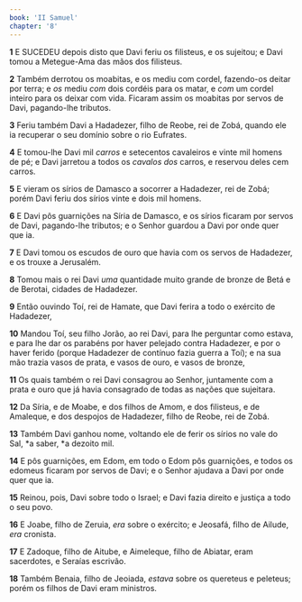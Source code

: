 ```yaml
---
book: 'II Samuel'
chapter: '8'
---
```


**1** E SUCEDEU depois disto que Davi feriu os filisteus, e os sujeitou; e Davi tomou a Metegue-Ama das mãos dos filisteus.

**2** Também derrotou os moabitas, e os mediu com cordel, fazendo-os deitar por terra; e _os_ mediu _com_ dois cordéis para os matar, e _com_ um cordel inteiro para os deixar com vida. Ficaram assim os moabitas por servos de Davi, pagando-lhe tributos.

**3** Feriu também Davi a Hadadezer, filho de Reobe, rei de Zobá, quando ele ia recuperar o seu domínio sobre o rio Eufrates.

**4** E tomou-lhe Davi mil _carros_ e setecentos cavaleiros e vinte mil homens de pé; e Davi jarretou a todos os _cavalos dos_ carros, e reservou deles cem carros.

**5** E vieram os sírios de Damasco a socorrer a Hadadezer, rei de Zobá; porém Davi feriu dos sírios vinte e dois mil homens.

**6** E Davi pôs guarnições na Síria de Damasco, e os sírios ficaram por servos de Davi, pagando-lhe tributos; e o Senhor guardou a Davi por onde quer que ia.

**7** E Davi tomou os escudos de ouro que havia com os servos de Hadadezer, e os trouxe a Jerusalém.

**8** Tomou mais o rei Davi _uma_ quantidade muito grande de bronze de Betá e de Berotai, cidades de Hadadezer.

**9** Então ouvindo Toí, rei de Hamate, que Davi ferira a todo o exército de Hadadezer,

**10** Mandou Toí, seu filho Jorão, ao rei Davi, para lhe perguntar como estava, e para lhe dar os parabéns por haver pelejado contra Hadadezer, e por o haver ferido (porque Hadadezer de contínuo fazia guerra a Toí); e na sua mão trazia vasos de prata, e vasos de ouro, e vasos de bronze,

**11** Os quais também o rei Davi consagrou ao Senhor, juntamente com a prata e ouro que já havia consagrado de todas as nações que sujeitara.

**12** Da Síria, e de Moabe, e dos filhos de Amom, e dos filisteus, e de Amaleque, e dos despojos de Hadadezer, filho de Reobe, rei de Zobá.

**13** Também Davi ganhou nome, voltando ele de ferir os sírios no vale do Sal, *a saber, *a dezoito mil.

**14** E pôs guarnições, em Edom, em todo o Edom pôs guarnições, e todos os edomeus ficaram por servos de Davi; e o Senhor ajudava a Davi por onde quer que ia.

**15** Reinou, pois, Davi sobre todo o Israel; e Davi fazia direito e justiça a todo o seu povo.

**16** E Joabe, filho de Zeruia, _era_ sobre o exército; e Jeosafá, filho de Ailude, _era_ cronista.

**17** E Zadoque, filho de Aitube, e Aimeleque, filho de Abiatar, eram sacerdotes, e Seraías escrivão.

**18** Também Benaia, filho de Jeoiada, _estava_ sobre os quereteus e peleteus; porém os filhos de Davi eram ministros.
